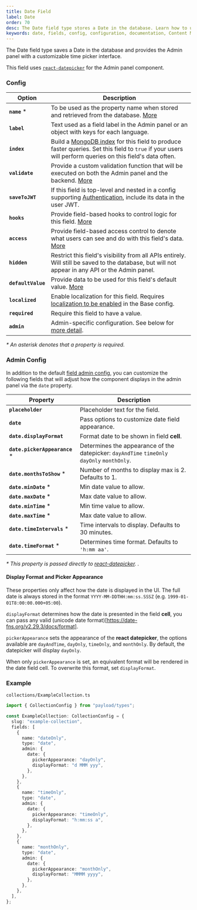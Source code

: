 ```yaml
---
title: Date Field
label: Date
order: 70
desc: The Date field type stores a Date in the database. Learn how to use and customize the Date field, see examples and options.
keywords: date, fields, config, configuration, documentation, Content Management System, cms, headless, javascript, node, react, express
---
```


<Banner>
  The Date field type saves a Date in the database and provides the Admin panel
  with a customizable time picker interface.
</Banner>

This field uses [`react-datepicker`](https://www.npmjs.com/package/react-datepicker) for the Admin panel component.

### Config

| Option             | Description                                                                                                                                                                                         |
| ------------------ | --------------------------------------------------------------------------------------------------------------------------------------------------------------------------------------------------- |
| **`name`** \*      | To be used as the property name when stored and retrieved from the database. [More](/docs/fields/overview#field-names)                                                                              |
| **`label`**        | Text used as a field label in the Admin panel or an object with keys for each language.                                                                                                             |
| **`index`**        | Build a [MongoDB index](https://docs.mongodb.com/manual/indexes/) for this field to produce faster queries. Set this field to `true` if your users will perform queries on this field's data often. |
| **`validate`**     | Provide a custom validation function that will be executed on both the Admin panel and the backend. [More](/docs/fields/overview#validation)                                                        |
| **`saveToJWT`**    | If this field is top-level and nested in a config supporting [Authentication](/docs/authentication/config), include its data in the user JWT.                                                       |
| **`hooks`**        | Provide field-based hooks to control logic for this field. [More](/docs/fields/overview#field-level-hooks)                                                                                          |
| **`access`**       | Provide field-based access control to denote what users can see and do with this field's data. [More](/docs/fields/overview#field-level-access-control)                                             |
| **`hidden`**       | Restrict this field's visibility from all APIs entirely. Will still be saved to the database, but will not appear in any API or the Admin panel.                                                    |
| **`defaultValue`** | Provide data to be used for this field's default value. [More](/docs/fields/overview#default-values)                                                                                                |
| **`localized`**    | Enable localization for this field. Requires [localization to be enabled](/docs/configuration/localization) in the Base config.                                                                     |
| **`required`**     | Require this field to have a value.                                                                                                                                                                 |
| **`admin`**        | Admin-specific configuration. See below for [more detail](#admin-config).                                                                                                                           |

_\* An asterisk denotes that a property is required._

### Admin Config

In addition to the default [field admin config](/docs/fields/overview#admin-config), you can customize the following fields that will adjust how the component displays in the admin panel via the `date` property.

| Property                       | Description                                                                                 |
| ------------------------------ | ------------------------------------------------------------------------------------------- |
| **`placeholder`**              | Placeholder text for the field.                                                             |
| **`date`**                     | Pass options to customize date field appearance.                                            |
| **`date.displayFormat`**       | Format date to be shown in field **cell**.                                                  |
| **`date.pickerAppearance`** \* | Determines the appearance of the datepicker: `dayAndTime` `timeOnly` `dayOnly` `monthOnly`. |
| **`date.monthsToShow`** \*     | Number of months to display max is 2. Defaults to 1.                                        |
| **`date.minDate`** \*          | Min date value to allow.                                                                    |
| **`date.maxDate`** \*          | Max date value to allow.                                                                    |
| **`date.minTime`** \*          | Min time value to allow.                                                                    |
| **`date.maxTime`** \*          | Max date value to allow.                                                                    |
| **`date.timeIntervals`** \*    | Time intervals to display. Defaults to 30 minutes.                                          |
| **`date.timeFormat`** \*       | Determines time format. Defaults to `'h:mm aa'`.                                            |

_\* This property is passed directly to [react-datepicker](https://github.com/Hacker0x01/react-datepicker/blob/master/docs/datepicker.md). ._

#### Display Format and Picker Appearance

These properties only affect how the date is displayed in the UI. The full date is always stored in the format `YYYY-MM-DDTHH:mm:ss.SSSZ` (e.g. `1999-01-01T8:00:00.000+05:00`).

`displayFormat` determines how the date is presented in the field **cell**, you can pass any valid (unicode date format)[https://date-fns.org/v2.29.3/docs/format].

`pickerAppearance` sets the appearance of the **react datepicker**, the options available are `dayAndTime`, `dayOnly`, `timeOnly`, and `monthOnly`. By default, the datepicker will display `dayOnly`.

When only `pickerAppearance` is set, an equivalent format will be rendered in the date field cell. To overwrite this format, set `displayFormat`.

### Example

`collections/ExampleCollection.ts`

```ts
import { CollectionConfig } from "payload/types";

const ExampleCollection: CollectionConfig = {
  slug: "example-collection",
  fields: [
    {
      name: "dateOnly",
      type: "date",
      admin: {
        date: {
          pickerAppearance: "dayOnly",
          displayFormat: "d MMM yyy",
        },
      },
    },
    {
      name: "timeOnly",
      type: "date",
      admin: {
        date: {
          pickerAppearance: "timeOnly",
          displayFormat: "h:mm:ss a",
        },
      },
    },
    {
      name: "monthOnly",
      type: "date",
      admin: {
        date: {
          pickerAppearance: "monthOnly",
          displayFormat: "MMMM yyyy",
        },
      },
    },
  ],
};
```
